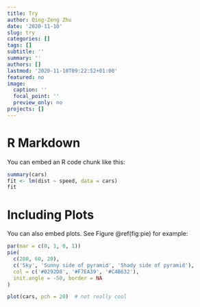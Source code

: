 ```yaml
---
title: Try
author: Qing-Zeng Zhu
date: '2020-11-10'
slug: try
categories: []
tags: []
subtitle: ''
summary: ''
authors: []
lastmod: '2020-11-10T09:22:52+01:00'
featured: no
image:
  caption: ''
  focal_point: ''
  preview_only: no
projects: []
---
```




# R Markdown

You can embed an R code chunk like this:

```r
summary(cars)
fit <- lm(dist ~ speed, data = cars)
fit
```

# Including Plots

You can also embed plots. See Figure \@ref(fig:pie) for example:

```r
par(mar = c(0, 1, 0, 1))
pie(
  c(280, 60, 20),
  c('Sky', 'Sunny side of pyramid', 'Shady side of pyramid'),
  col = c('#0292D8', '#F7EA39', '#C4B632'),
  init.angle = -50, border = NA
)
```


```r
plot(cars, pch = 20)  # not really cool
```
